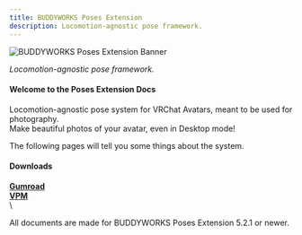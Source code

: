 ---
title: BUDDYWORKS Poses Extension
description: Locomotion-agnostic pose framework.
---

![BUDDYWORKS Poses Extension Banner](./img/banner.webp)  

*Locomotion-agnostic pose framework.*

#### Welcome to the Poses Extension Docs
Locomotion-agnostic pose system for VRChat Avatars, meant to be used for photography.  
Make beautiful photos of your avatar, even in Desktop mode!

The following pages will tell you some things about the system.

#### Downloads
<a href="https://buddyworks.gumroad.com/"><b>Gumroad</b></a>  
<a href="https://repo.buddyworks.wtf/"><b>VPM</b></a>  
\
<Aside> All documents are made for BUDDYWORKS Poses Extension 5.2.1 or newer.</Aside>